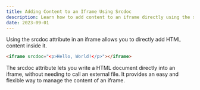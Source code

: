 ```yaml
---
title: Adding Content to an Iframe Using Srcdoc
description: Learn how to add content to an iframe directly using the srcdoc attribute in HTML.
date: 2023-09-01
---
```


Using the srcdoc attribute in an iframe allows you to directly add HTML content inside it.

```html
<iframe srcdoc="<p>Hello, World!</p>"></iframe>
```

The srcdoc attribute lets you write a HTML document directly into an iframe, without needing to call an external file. It provides an easy and flexible way to manage the content of an iframe.